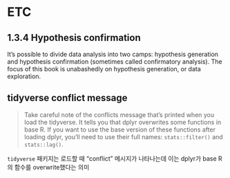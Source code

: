 # ETC

## 1.3.4 Hypothesis confirmation

It’s possible to divide data analysis into two camps: hypothesis generation and hypothesis confirmation (sometimes called confirmatory analysis). The focus of this book is unabashedly on hypothesis generation, or data exploration. 


## tidyverse conflict message

> Take careful note of the conflicts message that's printed when you load the tidyverse. It tells you that dplyr overwrites some functions in base R. If you want to use the base version of these functions after loading dplyr, you'll need to use their full names: `stats::filter()` and `stats::lag()`.

`tidyverse` 패키지는 로드할 때 "conflict" 메시지가 나타나는데 이는 dplyr가 base R의 함수를 overwrite했다는 의미 
